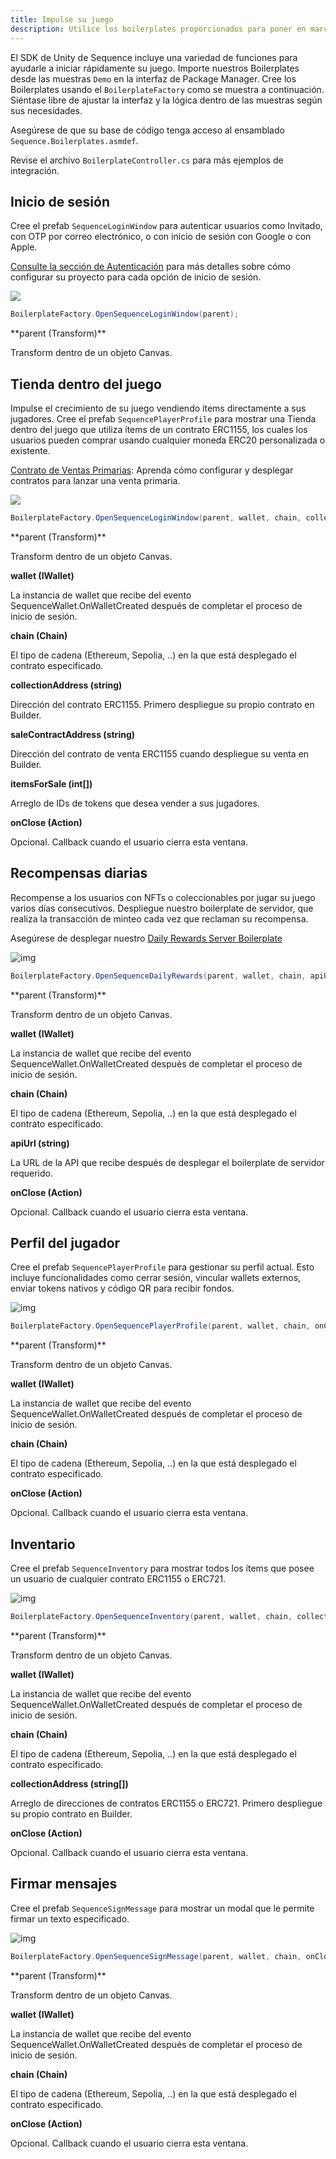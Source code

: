 ```yaml
---
title: Impulse su juego
description: Utilice los boilerplates proporcionados para poner en marcha su integración rápidamente.
---
```


El SDK de Unity de Sequence incluye una variedad de funciones para ayudarle a iniciar rápidamente su juego.
Importe nuestros Boilerplates desde las muestras `Demo` en la interfaz de Package Manager.
Cree los Boilerplates usando el `BoilerplateFactory` como se muestra a continuación. Siéntase libre de ajustar la interfaz y la lógica dentro de las muestras según sus necesidades.

Asegúrese de que su base de código tenga acceso al ensamblado `Sequence.Boilerplates.asmdef`.

Revise el archivo `BoilerplateController.cs` para más ejemplos de integración.

## Inicio de sesión
Cree el prefab `SequenceLoginWindow` para autenticar usuarios como Invitado, con OTP por correo electrónico, o con inicio de sesión con Google o con Apple.

[Consulte la sección de Autenticación](/sdk/unity/onboard/authentication/intro) para más detalles sobre cómo configurar su proyecto para cada opción de inicio de sesión.

<Frame>
  <img src="/images/unity/unity_boilerplate_login.png" />
</Frame>

```csharp
BoilerplateFactory.OpenSequenceLoginWindow(parent);
```

<Accordion title="Parámetros">
  **parent (Transform)**

  Transform dentro de un objeto Canvas.
</Accordion>

## Tienda dentro del juego
Impulse el crecimiento de su juego vendiendo ítems directamente a sus jugadores. Cree el prefab `SequencePlayerProfile` para mostrar una Tienda dentro del juego que utiliza ítems de un contrato ERC1155, los cuales los usuarios pueden comprar usando cualquier moneda ERC20 personalizada o existente.

[Contrato de Ventas Primarias](/solutions/collectibles/contracts/deploy-primary-sales-contract/): Aprenda cómo configurar y desplegar contratos para lanzar una venta primaria.

<Frame>
  <img src="/images/unity/unity_boilerplate_shop.png" />
</Frame>

```csharp
BoilerplateFactory.OpenSequenceLoginWindow(parent, wallet, chain, collectionAddress, saleContractAddress, itemsForSale, onClose);
```

<Accordion title="Parámetros">
  **parent (Transform)**

  Transform dentro de un objeto Canvas.

  **wallet (IWallet)**

  La instancia de wallet que recibe del evento SequenceWallet.OnWalletCreated después de completar el proceso de inicio de sesión.

  **chain (Chain)**

  El tipo de cadena (Ethereum, Sepolia, ..) en la que está desplegado el contrato especificado.

  **collectionAddress (string)**

  Dirección del contrato ERC1155. Primero despliegue su propio contrato en Builder.

  **saleContractAddress (string)**

  Dirección del contrato de venta ERC1155 cuando despliegue su venta en Builder.

  **itemsForSale (int\[])**

  Arreglo de IDs de tokens que desea vender a sus jugadores.

  **onClose (Action)**

  Opcional. Callback cuando el usuario cierra esta ventana.
</Accordion>

## Recompensas diarias
Recompense a los usuarios con NFTs o coleccionables por jugar su juego varios días consecutivos. Despliegue nuestro boilerplate de servidor, que realiza la transacción de minteo cada vez que reclaman su recompensa.

Asegúrese de desplegar nuestro [Daily Rewards Server Boilerplate](https://github.com/0xsequence-demos/daily-rewards-server-boilerplate)

<Frame>
  <img alt="img" src="/images/unity/unity_boilerplate_daily_rewards.png" />
</Frame>

```csharp
BoilerplateFactory.OpenSequenceDailyRewards(parent, wallet, chain, apiUrl, onClose);
```

<Accordion title="Parámetros">
  **parent (Transform)**

  Transform dentro de un objeto Canvas.

  **wallet (IWallet)**

  La instancia de wallet que recibe del evento SequenceWallet.OnWalletCreated después de completar el proceso de inicio de sesión.

  **chain (Chain)**

  El tipo de cadena (Ethereum, Sepolia, ..) en la que está desplegado el contrato especificado.

  **apiUrl (string)**

  La URL de la API que recibe después de desplegar el boilerplate de servidor requerido.

  **onClose (Action)**

  Opcional. Callback cuando el usuario cierra esta ventana.
</Accordion>

## Perfil del jugador
Cree el prefab `SequencePlayerProfile` para gestionar su perfil actual. Esto incluye funcionalidades como cerrar sesión, vincular wallets externos, enviar tokens nativos y código QR para recibir fondos.

<Frame>
  <img alt="img" src="/images/unity/unity_boilerplate_profile.png" />
</Frame>

```csharp
BoilerplateFactory.OpenSequencePlayerProfile(parent, wallet, chain, onClose);
```

<Accordion title="Parámetros">
  **parent (Transform)**

  Transform dentro de un objeto Canvas.

  **wallet (IWallet)**

  La instancia de wallet que recibe del evento SequenceWallet.OnWalletCreated después de completar el proceso de inicio de sesión.

  **chain (Chain)**

  El tipo de cadena (Ethereum, Sepolia, ..) en la que está desplegado el contrato especificado.

  **onClose (Action)**

  Opcional. Callback cuando el usuario cierra esta ventana.
</Accordion>

## Inventario
Cree el prefab `SequenceInventory` para mostrar todos los ítems que posee un usuario de cualquier contrato ERC1155 o ERC721.

<Frame>
  <img alt="img" src="/images/unity/unity_boilerplate_inventory.png" />
</Frame>

```csharp
BoilerplateFactory.OpenSequenceInventory(parent, wallet, chain, collections, onClose);
```

<Accordion title="Parámetros">
  **parent (Transform)**

  Transform dentro de un objeto Canvas.

  **wallet (IWallet)**

  La instancia de wallet que recibe del evento SequenceWallet.OnWalletCreated después de completar el proceso de inicio de sesión.

  **chain (Chain)**

  El tipo de cadena (Ethereum, Sepolia, ..) en la que está desplegado el contrato especificado.

  **collectionAddress (string\[])**

  Arreglo de direcciones de contratos ERC1155 o ERC721. Primero despliegue su propio contrato en Builder.

  **onClose (Action)**

  Opcional. Callback cuando el usuario cierra esta ventana.
</Accordion>

## Firmar mensajes
Cree el prefab `SequenceSignMessage` para mostrar un modal que le permite firmar un texto especificado.

<Frame>
  <img alt="img" src="/images/unity/unity_boilerplate_signmessage.png" />
</Frame>

```csharp
BoilerplateFactory.OpenSequenceSignMessage(parent, wallet, chain, onClose);
```

<Accordion title="Parámetros">
  **parent (Transform)**

  Transform dentro de un objeto Canvas.

  **wallet (IWallet)**

  La instancia de wallet que recibe del evento SequenceWallet.OnWalletCreated después de completar el proceso de inicio de sesión.

  **chain (Chain)**

  El tipo de cadena (Ethereum, Sepolia, ..) en la que está desplegado el contrato especificado.

  **onClose (Action)**

  Opcional. Callback cuando el usuario cierra esta ventana.
</Accordion>
